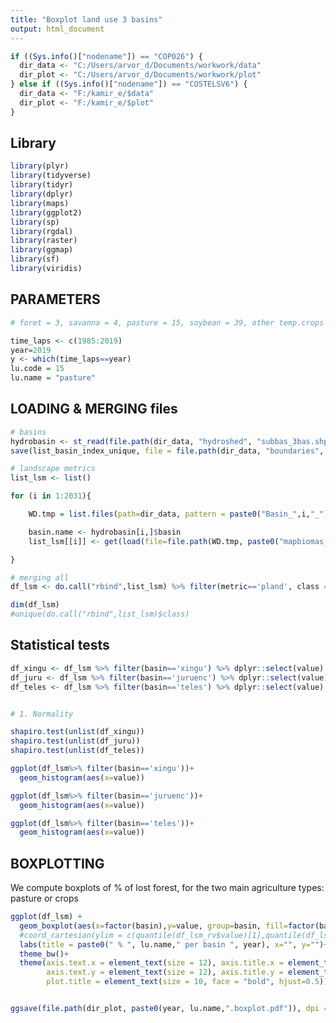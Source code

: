 ---
title: "Boxplot land use 3 basins"
output: html_document
---

```{r }

if ((Sys.info()["nodename"]) == "COP026") {
  dir_data <- "C:/Users/arvor_d/Documents/workwork/data"
  dir_plot <- "C:/Users/arvor_d/Documents/workwork/plot"
} else if ((Sys.info()["nodename"]) == "COSTELSV6") {
  dir_data <- "F:/kamir_e/$data"
  dir_plot <- "F:/kamir_e/$plot"
}

```

## Library

```{r }

library(plyr)
library(tidyverse)
library(tidyr)
library(dplyr)
library(maps)
library(ggplot2)
library(sp)
library(rgdal)
library(raster)
library(ggmap)
library(sf)
library(viridis)

```

## PARAMETERS

```{r }

# foret = 3, savanna = 4, pasture = 15, soybean = 39, other temp.crops = 41, per.crops = 36

time_laps <- c(1985:2019)
year=2019
y <- which(time_laps==year)
lu.code = 15
lu.name = "pasture"

```

## LOADING & MERGING files


```{r }

# basins
hydrobasin <- st_read(file.path(dir_data, "hydroshed", "subbas_3bas.shp"))
save(list_basin_index_unique, file = file.path(dir_data, "boundaries", "list_basin.RData"))

# landscape metrics
list_lsm <- list()

for (i in 1:2031){

    WD.tmp = list.files(path=dir_data, pattern = paste0("Basin_",i,"_"), full.names = TRUE)

    basin.name <- hydrobasin[i,]$basin
    list_lsm[[i]] <- get(load(file=file.path(WD.tmp, paste0("mapbiomas_lsm",i,".RData")))) %>% mutate(basin=basin.name) %>% filter(layer==y)

}

# merging all
df_lsm <- do.call("rbind",list_lsm) %>% filter(metric=='pland', class == lu.code) 

dim(df_lsm)
#unique(do.call("rbind",list_lsm)$class)

```
## Statistical tests

```{r }

df_xingu <- df_lsm %>% filter(basin=='xingu') %>% dplyr::select(value)
df_juru <- df_lsm %>% filter(basin=='juruenc') %>% dplyr::select(value)
df_teles <- df_lsm %>% filter(basin=='teles') %>% dplyr::select(value)


# 1. Normality

shapiro.test(unlist(df_xingu))
shapiro.test(unlist(df_juru))
shapiro.test(unlist(df_teles))

ggplot(df_lsm%>% filter(basin=='xingu'))+
  geom_histogram(aes(x=value))

ggplot(df_lsm%>% filter(basin=='juruenc'))+
  geom_histogram(aes(x=value))

ggplot(df_lsm%>% filter(basin=='teles'))+
  geom_histogram(aes(x=value))


```


## BOXPLOTTING

We compute boxplots of % of lost forest, for the two main agriculture types: pasture or crops

```{r }

ggplot(df_lsm) + 
  geom_boxplot(aes(x=factor(basin),y=value, group=basin, fill=factor(basin)), show.legend = FALSE, alpha=0.2) +
  #coord_cartesian(ylim = c(quantile(df_lsm_rv$value)[1],quantile(df_lsm_rv$value)[4]))+
  labs(title = paste0(" % ", lu.name," per basin ", year), x="", y="")+ 
  theme_bw()+
  theme(axis.text.x = element_text(size = 12), axis.title.x = element_text(size = 10, vjust = 1.5, hjust=1),
        axis.text.y = element_text(size = 12), axis.title.y = element_text(size = 10, angle = 0, vjust=1.05),
        plot.title = element_text(size = 10, face = "bold", hjust=0.5))


ggsave(file.path(dir_plot, paste0(year, lu.name,".boxplot.pdf")), dpi = 300)

```
